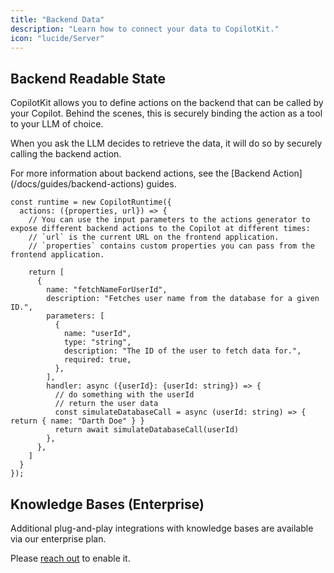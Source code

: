 ```yaml
---
title: "Backend Data"
description: "Learn how to connect your data to CopilotKit."
icon: "lucide/Server"
---
```


## Backend Readable State
CopilotKit allows you to define actions on the backend that can be called by your Copilot. Behind the scenes, this is securely binding
the action as a tool to your LLM of choice. 

When you ask the LLM decides to retrieve the data, it will do so by securely calling the backend action.

<Callout type="info">
  For more information about backend actions, see the [Backend Action](/docs/guides/backend-actions) guides.
</Callout>

```tsx title="/api/copilotkit/route.ts"
const runtime = new CopilotRuntime({
  actions: ({properties, url}) => {
    // You can use the input parameters to the actions generator to expose different backend actions to the Copilot at different times: 
    // `url` is the current URL on the frontend application.
    // `properties` contains custom properties you can pass from the frontend application.
    
    return [
      {
        name: "fetchNameForUserId",
        description: "Fetches user name from the database for a given ID.",
        parameters: [
          {
            name: "userId",
            type: "string",
            description: "The ID of the user to fetch data for.",
            required: true,
          },
        ],
        handler: async ({userId}: {userId: string}) => {
          // do something with the userId
          // return the user data
          const simulateDatabaseCall = async (userId: string) => { return { name: "Darth Doe" } }
          return await simulateDatabaseCall(userId)
        },
      },
    ]
  }
});
```

## Knowledge Bases (Enterprise)

Additional plug-and-play integrations with knowledge bases are available via our enterprise plan. 

Please [reach out](mailto:hello@copilotkit.ai) to enable it.
